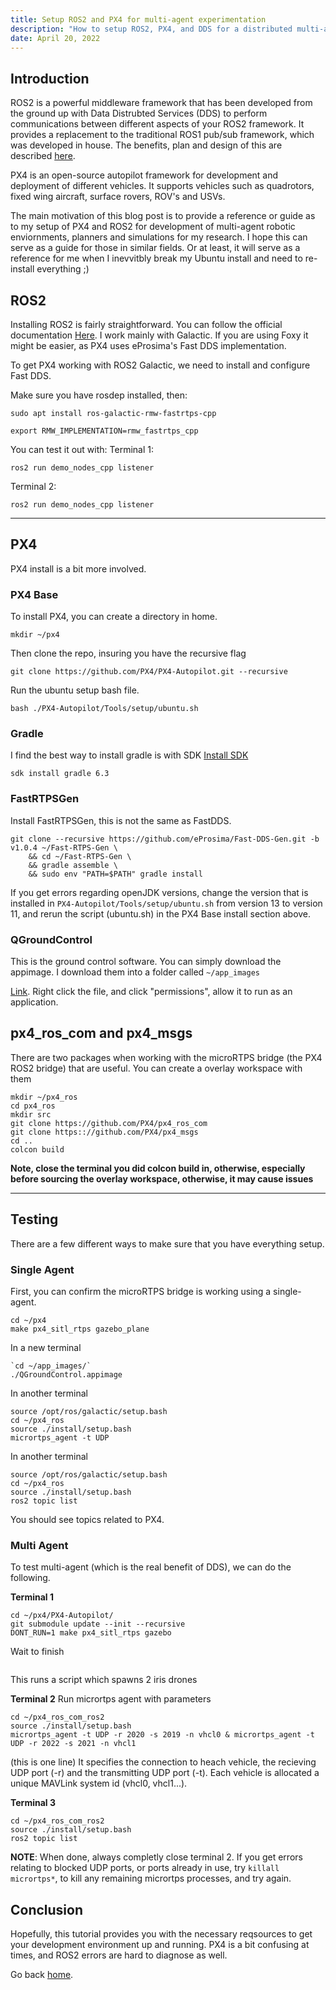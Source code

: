 ```yaml
---
title: Setup ROS2 and PX4 for multi-agent experimentation
description: "How to setup ROS2, PX4, and DDS for a distributed multi-agent development environment. "
date: April 20, 2022
---
```


## Introduction
ROS2 is a powerful middleware framework that has been developed from the ground up with Data Distrubted Services (DDS) to perform communications between different aspects of your ROS2 framework. It provides a replacement to the traditional ROS1 pub/sub framework, which was developed in house. The benefits, plan and design of this are described [here](https://design.ros2.org/articles/ros_on_dds.html).

PX4 is an open-source autopilot framework for development and deployment of different vehicles. It supports vehicles such as quadrotors, fixed wing aircraft, surface rovers, ROV's and USVs. 

The main motivation of this blog post is to provide a reference or guide as to my setup of PX4 and ROS2 for development of multi-agent robotic enviornments, planners and simulations for my research. I hope this can serve as a guide for those in similar fields. Or at least, it will serve as a reference for me when I inevvitbly break my Ubuntu install and need to re-install everything ;)

## ROS2 
Installing ROS2 is fairly straightforward. You can follow the official documentation [Here](https://docs.ros.org/en/galactic/Installation/Ubuntu-Install-Debians.html). I work mainly with Galactic. If you are using Foxy it might be easier, as PX4 uses eProsima's Fast DDS implementation. 

To get PX4 working with ROS2 Galactic, we need to install and configure Fast DDS. 

Make sure you have rosdep installed, then:
```
sudo apt install ros-galactic-rmw-fastrtps-cpp
```

```
export RMW_IMPLEMENTATION=rmw_fastrtps_cpp
```

You can test it out with:
Terminal 1:
```
ros2 run demo_nodes_cpp listener
```

Terminal 2: 
```
ros2 run demo_nodes_cpp listener
```

---
## PX4
PX4 install is a bit more involved.

### PX4 Base
To install PX4, you can create a directory in home.
```
mkdir ~/px4
```

Then clone the repo, insuring you have the recursive flag
```
git clone https://github.com/PX4/PX4-Autopilot.git --recursive
```
Run the ubuntu setup bash file.
```
bash ./PX4-Autopilot/Tools/setup/ubuntu.sh
```

### Gradle
I find the best way to install gradle is with SDK
[Install SDK](https://sdkman.io/install)

```
sdk install gradle 6.3
```

### FastRTPSGen

Install FastRTPSGen, this is not the same as FastDDS. 

```
git clone --recursive https://github.com/eProsima/Fast-DDS-Gen.git -b v1.0.4 ~/Fast-RTPS-Gen \
    && cd ~/Fast-RTPS-Gen \
    && gradle assemble \
    && sudo env "PATH=$PATH" gradle install
```

If you get errors regarding openJDK versions, change the version that is installed in 
`PX4-Autopilot/Tools/setup/ubuntu.sh` from version 13 to version 11, and rerun the script (ubuntu.sh) in the PX4 Base install section above. 

### QGroundControl
This is the ground control software. You can simply download the appimage. I download them into a folder called `~/app_images`

[Link](http://qgroundcontrol.com/). 
Right click the file, and click "permissions", allow it to run as an application. 

## px4_ros_com and px4_msgs
There are two packages when working with the microRTPS bridge (the PX4 ROS2 bridge) that are useful. You can create a overlay workspace with them

```
mkdir ~/px4_ros
cd px4_ros
mkdir src
git clone https://github.com/PX4/px4_ros_com
git clone https:://github.com/PX4/px4_msgs
cd ..
colcon build
```

**Note, close the terminal you did colcon build in, otherwise, especially before sourcing the overlay workspace, otherwise, it may cause issues**

---

## Testing
There are a few different ways to make sure that you have everything setup. 

### Single Agent
First, you can confirm the microRTPS bridge is working using a single-agent.

```
cd ~/px4
make px4_sitl_rtps gazebo_plane
```

In a new terminal
```
`cd ~/app_images/`
./QGroundControl.appimage
```

In another terminal
```
source /opt/ros/galactic/setup.bash
cd ~/px4_ros
source ./install/setup.bash
micrortps_agent -t UDP
```

In another terminal
```
source /opt/ros/galactic/setup.bash
cd ~/px4_ros
source ./install/setup.bash
ros2 topic list
```

You should see topics related to PX4. 

### Multi Agent 
To test multi-agent (which is the real benefit of DDS), we can do the following.

**Terminal 1**
```
cd ~/px4/PX4-Autopilot/
git submodule update --init --recursive
DONT_RUN=1 make px4_sitl_rtps gazebo
```

Wait to finish

```./Tools/gazebo_sitl_multiple_run.sh -t px4_sitl_rtps -m iris -n 2
```
This runs a script which spawns 2 iris drones

**Terminal 2**
Run micrortps agent with parameters
```
cd ~/px4_ros_com_ros2
source ./install/setup.bash
micrortps_agent -t UDP -r 2020 -s 2019 -n vhcl0 & micrortps_agent -t UDP -r 2022 -s 2021 -n vhcl1
```
(this is one line)
It specifies the connection to heach vehicle, the recieving UDP port (-r) and the transmitting UDP port (-t). Each vehicle is allocated a unique MAVLink system id (vhcl0, vhcl1...).  

**Terminal 3**
```
cd ~/px4_ros_com_ros2
source ./install/setup.bash
ros2 topic list
```

**NOTE**: When done, always completly close terminal 2. If you get errors relating to blocked UDP ports, or ports already in use, try `killall micrortps*`, to kill any remaining micrortps processes, and try again.

## Conclusion
Hopefully, this tutorial provides you with the necessary reqsources to get your development environment up and running. PX4 is a bit confusing at times, and ROS2 errors are hard to diagnose as well. 

Go back [home](/).
